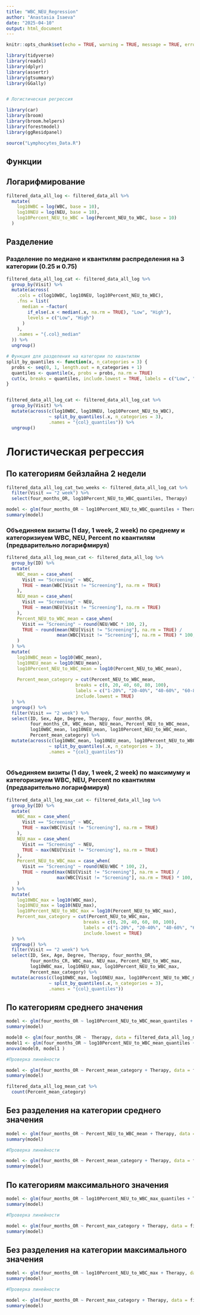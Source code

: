 ```yaml
---
title: "WBC_NEU_Regression"
author: "Anastasia Isaeva"
date: "2025-04-10"
output: html_document
---
```


```r
knitr::opts_chunk$set(echo = TRUE, warning = TRUE, message = TRUE, error = TRUE)

library(tidyverse)
library(readxl)
library(dplyr)
library(assertr)
library(gtsummary)
library(GGally)


# Логистическая регрессия

library(car)
library(broom)
library(broom.helpers)
library(forestmodel)
library(ggResidpanel)

source("Lymphocytes_Data.R")

```

## Функции

## Логарифмирование 

```r
filtered_data_all_log <- filtered_data_all %>%
  mutate(
    log10WBC = log(WBC, base = 10),
    log10NEU = log(NEU, base = 10),
    log10Percent_NEU_to_WBC = log(Percent_NEU_to_WBC, base = 10)
  ) 
```

## Разделение

### Разделение по медиане и квантилям распределения на 3 категории (0.25 и 0.75)

```r
filtered_data_all_log_cat <- filtered_data_all_log %>%
  group_by(Visit) %>%
  mutate(across(
    .cols = c(log10WBC, log10NEU, log10Percent_NEU_to_WBC),
    .fns = list(
      median = ~factor(
        if_else(.x < median(.x, na.rm = TRUE), "Low", "High"),
        levels = c("Low", "High")
      )
    ),
    .names = "{.col}_median"
  )) %>%
  ungroup()

# Функция для разделения на категории по квантилям
split_by_quantiles <- function(x, n_categories = 3) {
  probs <- seq(0, 1, length.out = n_categories + 1)  
  quantiles <- quantile(x, probs = probs, na.rm = TRUE)  
  cut(x, breaks = quantiles, include.lowest = TRUE, labels = c("Low", "Medium", "Hight"))
}


filtered_data_all_log_cat <- filtered_data_all_log_cat %>% 
  group_by(Visit) %>% 
  mutate(across(c(log10WBC, log10NEU, log10Percent_NEU_to_WBC),
                ~ split_by_quantiles(.x, n_categories = 3), 
                .names = "{col}_quantiles")) %>%
  ungroup()
```

# Логистическая регрессия 

## По категориям бейзлайна 2 недели

```r
filtered_data_all_log_cat_two_weeks <- filtered_data_all_log_cat %>% 
  filter(Visit == "2 week") %>% 
  select(four_months_OR, log10Percent_NEU_to_WBC_quantiles, Therapy) 

model <- glm(four_months_OR ~ log10Percent_NEU_to_WBC_quantiles + Therapy, data = filtered_data_all_log_cat_two_weeks, family = binomial)
summary(model)
```

### Объединяем визиты (1 day, 1 week, 2 week) по среднему и категоризиуем WBC, NEU, Percent по квантилям (предварительно логарифмируя)

```r
filtered_data_all_log_mean_cat <- filtered_data_all_log %>%
  group_by(ID) %>%
  mutate(
    WBC_mean = case_when(
      Visit == "Screening" ~ WBC,
      TRUE ~ mean(WBC[Visit != "Screening"], na.rm = TRUE)
    ),
    NEU_mean = case_when(
      Visit == "Screening" ~ NEU,
      TRUE ~ mean(NEU[Visit != "Screening"], na.rm = TRUE)
    ),
    Percent_NEU_to_WBC_mean = case_when(
      Visit == "Screening" ~ round(NEU/WBC * 100, 2),
      TRUE ~ round(mean(NEU[Visit != "Screening"], na.rm = TRUE) / 
                   mean(WBC[Visit != "Screening"], na.rm = TRUE) * 100, 2)
    )
  ) %>% 
  mutate(
    log10WBC_mean = log10(WBC_mean),
    log10NEU_mean = log10(NEU_mean),
    log10Percent_NEU_to_WBC_mean = log10(Percent_NEU_to_WBC_mean),
    
    Percent_mean_category = cut(Percent_NEU_to_WBC_mean,
                          breaks = c(0, 20, 40, 60, 80, 100),
                          labels = c("1-20%", "20-40%", "40-60%", "60-80%", "80-100%"),
                          include.lowest = TRUE)
  ) %>% 
  ungroup() %>% 
  filter(Visit == "2 week") %>%
  select(ID, Sex, Age, Degree, Therapy, four_months_OR, 
         four_months_CR, WBC_mean, NEU_mean, Percent_NEU_to_WBC_mean, 
         log10WBC_mean, log10NEU_mean, log10Percent_NEU_to_WBC_mean,
         Percent_mean_category) %>% 
  mutate(across(c(log10WBC_mean, log10NEU_mean, log10Percent_NEU_to_WBC_mean),
                ~ split_by_quantiles(.x, n_categories = 3), 
                .names = "{col}_quantiles"))
  

```

### Объединяем визиты (1 day, 1 week, 2 week) по максимуму и категоризиуем WBC, NEU, Percent по квантилям (предварительно логарифмируя)

```r
filtered_data_all_log_max_cat <- filtered_data_all_log %>%
  group_by(ID) %>%
  mutate(
    WBC_max = case_when(
      Visit == "Screening" ~ WBC,
      TRUE ~ max(WBC[Visit != "Screening"], na.rm = TRUE)
    ),
    NEU_max = case_when(
      Visit == "Screening" ~ NEU,
      TRUE ~ max(NEU[Visit != "Screening"], na.rm = TRUE)
    ),
    Percent_NEU_to_WBC_max = case_when(
      Visit == "Screening" ~ round(NEU/WBC * 100, 2),
      TRUE ~ round(max(NEU[Visit != "Screening"], na.rm = TRUE) / 
                   max(WBC[Visit != "Screening"], na.rm = TRUE) * 100, 2)
    )
  ) %>% 
  mutate(
    log10WBC_max = log10(WBC_max),
    log10NEU_max = log10(NEU_max),
    log10Percent_NEU_to_WBC_max = log10(Percent_NEU_to_WBC_max),
    Percent_max_category = cut(Percent_NEU_to_WBC_max,
                             breaks = c(0, 20, 40, 60, 80, 100),
                             labels = c("1-20%", "20-40%", "40-60%", "60-80%", "80-100%"),
                             include.lowest = TRUE)
  ) %>% 
  ungroup() %>% 
  filter(Visit == "2 week") %>%
  select(ID, Sex, Age, Degree, Therapy, four_months_OR, 
         four_months_CR, WBC_max, NEU_max, Percent_NEU_to_WBC_max, 
         log10WBC_max, log10NEU_max, log10Percent_NEU_to_WBC_max,
         Percent_max_category) %>% 
  mutate(across(c(log10WBC_max, log10NEU_max, log10Percent_NEU_to_WBC_max),
                ~ split_by_quantiles(.x, n_categories = 3), 
                .names = "{col}_quantiles"))


```

## По категориям среднего значения 

```r
model <- glm(four_months_OR ~ log10Percent_NEU_to_WBC_mean_quantiles + Therapy, data = filtered_data_all_log_mean_cat, family = binomial)
summary(model)

model0 <- glm(four_months_OR ~  Therapy, data = filtered_data_all_log_mean_cat, family = binomial)
model1 <- glm(four_months_OR ~ log10Percent_NEU_to_WBC_mean_quantiles + Therapy, data = filtered_data_all_log_mean_cat, family = binomial)
anova(model0, model1 )

#Проверка линейности

model <- glm(four_months_OR ~ Percent_mean_category + Therapy, data = filtered_data_all_log_mean_cat, family = binomial)
summary(model)

filtered_data_all_log_mean_cat %>% 
  count(Percent_mean_category)

```

## Без разделения на категории среднего значения

```r

model <- glm(four_months_OR ~ Percent_NEU_to_WBC_mean + Therapy, data = filtered_data_all_log_mean_cat, family = binomial)
summary(model)

#Проверка линейности

model <- glm(four_months_OR ~ Percent_mean_category + Therapy, data = filtered_data_all_log_mean_cat, family = binomial)
summary(model)


```


## По категориям максимального значения

```r

model <- glm(four_months_OR ~ log10Percent_NEU_to_WBC_max_quantiles + Therapy, data = filtered_data_all_log_max_cat, family = binomial)
summary(model)

#Проверка линейности

model <- glm(four_months_OR ~ Percent_max_category + Therapy, data = filtered_data_all_log_max_cat, family = binomial)
summary(model)

```

## Без разделения на категории максимального значения

```r

model <- glm(four_months_OR ~ log10Percent_NEU_to_WBC_max + Therapy, data = filtered_data_all_log_max_cat, family = binomial)
summary(model)

#Проверка линейности

model <- glm(four_months_OR ~ Percent_max_category + Therapy, data = filtered_data_all_log_max_cat, family = binomial)
summary(model)

```